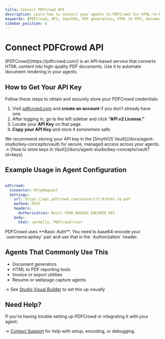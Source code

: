 ```yaml
---
title: Connect PDFCrowd API 
description: Learn how to connect your agents to PDFCrowd for HTML-to-PDF conversion.
keywords: [PDFCrowd, API, SmythOS, PDF generation, HTML to PDF, document rendering]
sidebar_position: 6
---
```


# Connect PDFCrowd API 

<InfoCallout title="What is PDFCrowd?">
[PDFCrowd](https://pdfcrowd.com/) is an API-based service that converts HTML content into high-quality PDF documents. Use it to automate document rendering in your agents.
</InfoCallout>

<Spacer size="md" />

## How to Get Your API Key

Follow these steps to obtain and securely store your PDFCrowd credentials:

1. Visit [pdfcrowd.com](https://pdfcrowd.com/) and **create an account** if you don’t already have one.
2. After logging in, go to the left sidebar and click **“API v2 License.”**
3. Locate your **API Key** on that page.
4. **Copy your API Key** and store it somewhere safe.

<TipCallout title="Use Vault for secure storage">
We recommend storing your API key in the [SmythOS Vault](/docs/agent-studio/key-concepts/vault) for secure, managed access across your agents.
→ [How to store keys in Vault](/docs/agent-studio/key-concepts/vault?id=keys)
</TipCallout>

<Spacer size="md" />

## Example Usage in Agent Configuration

```yaml

pdfcrowd:
  Connector: HttpRequest
  Settings:
    url: https://api.pdfcrowd.com/convert/5.0/html-to-pdf
    method: POST
    headers:
      Authorization: Basic YOUR_BASE64_ENCODED_KEY
    body:
      html: <p>Hello, PDFCrowd!</p>
```
<WarningCallout title="Note on Authentication">
PDFCrowd uses **Basic Auth**. You need to base64-encode your `username:apikey` pair and use that in the `Authorization` header.
</WarningCallout>

<Spacer size="md" />

## Agents That Commonly Use This

- Document generators  
- HTML to PDF reporting tools  
- Invoice or export utilities  
- Resume or webpage capture agents  

→ See [Studio Visual Builder](/docs/agent-studio/overview) to set this up visually  

<Spacer size="md" />

## Need Help?

If you're having trouble setting up PDFCrowd or integrating it with your agent:

→ [Contact Support](https://smythos.com/contact-us) for help with setup, encoding, or debugging.
